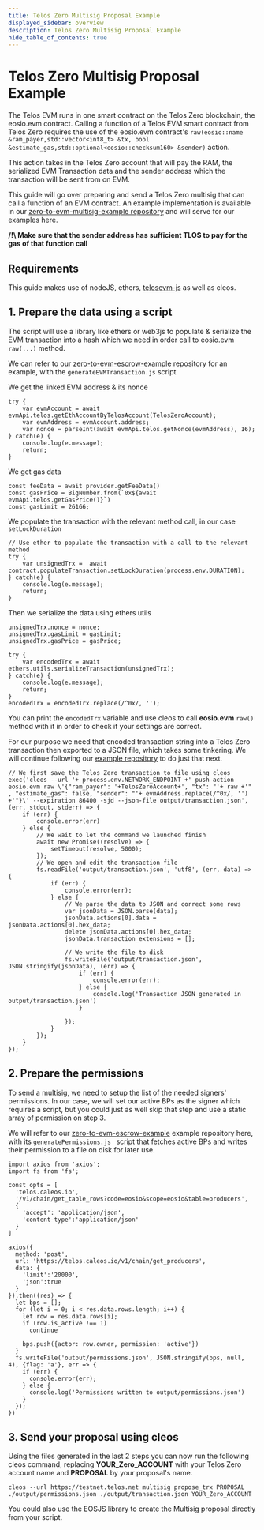 ```yaml
---
title: Telos Zero Multisig Proposal Example
displayed_sidebar: overview
description: Telos Zero Multisig Proposal Example
hide_table_of_contents: true
---
```


# Telos Zero Multisig Proposal Example

The Telos EVM runs in one smart contract on the Telos Zero blockchain, the eosio.evm contract. Calling a function of a Telos EVM smart contract from Telos Zero requires the use of the eosio.evm contract's `raw(eosio::name &ram_payer,std::vector<int8_t> &tx, bool &estimate_gas,std::optional<eosio::checksum160> &sender)` action.

This action takes in the Telos Zero account that will pay the RAM, the serialized EVM Transaction data and the sender address which the transaction will be sent from on EVM.

This guide will go over preparing and send a Telos Zero multisig that can call a function of an EVM contract. An example implementation is available in our [zero-to-evm-multisig-example repository](https://github.com/telosnetwork/native-to-evm-escrow-example) and will serve for our examples here.

__/!\ Make sure that the sender address has sufficient TLOS to pay for the gas of that function call__

## Requirements

This guide makes use of nodeJS, ethers, [telosevm-js](https://github.com/telosnetwork/telosevm-js) as well as cleos.

## 1. Prepare the data using a script

The script will use a library like ethers or web3js to populate & serialize the EVM transaction into a hash which we need in order call to eosio.evm `raw(...)` method. 

We can refer to our [zero-to-evm-escrow-example](https://github.com/telosnetwork/native-to-evm-escrow-example) repository for an example, with the `generateEVMTransaction.js` script

We get the linked EVM address & its nonce
```
try {
    var evmAccount = await evmApi.telos.getEthAccountByTelosAccount(TelosZeroAccount);
    var evmAddress = evmAccount.address;
    var nonce = parseInt(await evmApi.telos.getNonce(evmAddress), 16);
} catch(e) {
    console.log(e.message);
    return;
}
```

We get gas data
```
const feeData = await provider.getFeeData()
const gasPrice = BigNumber.from(`0x${await evmApi.telos.getGasPrice()}`)
const gasLimit = 26166;
```

We populate the transaction with the relevant method call, in our case `setLockDuration`
```
// Use ether to populate the transaction with a call to the relevant method
try {
    var unsignedTrx =  await contract.populateTransaction.setLockDuration(process.env.DURATION);
} catch(e) {
    console.log(e.message);
    return;
}
```

Then we serialize the data using ethers utils
```
unsignedTrx.nonce = nonce;
unsignedTrx.gasLimit = gasLimit;
unsignedTrx.gasPrice = gasPrice;

try {
    var encodedTrx = await ethers.utils.serializeTransaction(unsignedTrx);
} catch(e) {
    console.log(e.message);
    return;
}
encodedTrx = encodedTrx.replace(/^0x/, '');
```

You can print the `encodedTrx` variable and use cleos to call __eosio.evm__ `raw()` method with it in order to check if your settings are correct.

For our purpose we need that encoded transaction string into a Telos Zero transaction then exported to a JSON file, which takes some tinkering. We will continue following our [example repository](https://github.com/telosnetwork/native-to-evm-escrow-example) to do just that next.

```
// We first save the Telos Zero transaction to file using cleos
exec('cleos --url '+ process.env.NETWORK_ENDPOINT +' push action eosio.evm raw \'{"ram_payer": '+TelosZeroAccount+', "tx": "'+ raw +'" , "estimate_gas": false, "sender": "'+ evmAddress.replace(/^0x/, '') +'"}\' --expiration 86400 -sjd --json-file output/transaction.json', (err, stdout, stderr) => {
    if (err) {
        console.error(err)
    } else {
        // We wait to let the command we launched finish
        await new Promise((resolve) => {
            setTimeout(resolve, 5000);
        });
        // We open and edit the transaction file
        fs.readFile('output/transaction.json', 'utf8', (err, data) => {
            if (err) {
                console.error(err);
            } else {
                // We parse the data to JSON and correct some rows
                var jsonData = JSON.parse(data);
                jsonData.actions[0].data = jsonData.actions[0].hex_data;
                delete jsonData.actions[0].hex_data;
                jsonData.transaction_extensions = [];
                
                // We write the file to disk
                fs.writeFile('output/transaction.json', JSON.stringify(jsonData), (err) => {
                    if (err) {
                        console.error(err);
                    } else {
                        console.log('Transaction JSON generated in output/transaction.json')
                    }

                });
            }
        });
    }
});
```

## 2. Prepare the permissions

To send a multisig, we need to setup the list of the needed signers' permissions. In our case, we will set our active BPs as the signer which requires a script, but you could just as well skip that step and use a static array of permission on step 3. 

We will refer to our [zero-to-evm-escrow-example](https://github.com/telosnetwork/native-to-evm-escrow-example) example repository here, with its `generatePermissions.js ` script that fetches active BPs and writes their permission to a file on disk for later use.

```
import axios from 'axios';
import fs from 'fs';

const opts = [
  'telos.caleos.io', 
  '/v1/chain/get_table_rows?code=eosio&scope=eosio&table=producers', 
  {
    'accept': 'application/json',
    'content-type':'application/json'
  }
]

axios({
  method: 'post',
  url: 'https://telos.caleos.io/v1/chain/get_producers',
  data: {
    'limit':'20000',
    'json':true
  }
}).then((res) => {
  let bps = [];
  for (let i = 0; i < res.data.rows.length; i++) {
    let row = res.data.rows[i];
    if (row.is_active !== 1)
      continue

    bps.push({actor: row.owner, permission: 'active'})
  }
  fs.writeFile('output/permissions.json', JSON.stringify(bps, null, 4), {flag: 'a'}, err => {
    if (err) {
      console.error(err);
    } else {
      console.log('Permissions written to output/permissions.json')
    }
  });
})
```

## 3. Send your proposal using cleos

Using the files generated in the last 2 steps you can now run the following cleos command, replacing __YOUR_Zero_ACCOUNT__ with your Telos Zero account name and __PROPOSAL__ by your proposal's name.

`cleos --url https://testnet.telos.net multisig propose_trx PROPOSAL ./output/permissions.json ./output/transaction.json YOUR_Zero_ACCOUNT`

You could also use the EOSJS library to create the Multisig proposal directly from your script.
